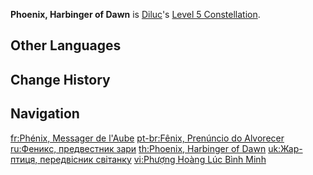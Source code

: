 {{Constellation Infobox
|image       = Constellation Phoenix, Harbinger of Dawn.png
|description = Increases the Level of [[Dawn]] by 3.<br />Maximum upgrade level is 15.
|level       = 5
|character   = Diluc
|utility1    = Talent Level Increase
|utility2    = Elemental Burst Level Increase
}}
'''Phoenix, Harbinger of Dawn''' is [[Diluc]]'s [[Level 5 Constellation]].

==Other Languages==
{{Other Languages
|en      = Phoenix, Harbinger of Dawn
|zhs     = 昭告黎明的火之鸟
|zhs_rm  = Zhāogào Límíng de Huǒzhīniǎo
|zht     = 昭告黎明的火之鳥
|zht_rm  = Zhāogào Límíng de Huǒzhīniǎo
|zh_tl   = Phoenix That Announces the Dawn
|ja      = 朝を告げる炎の鳥
|ja_rm   = Asa wo Tsugeru Honoo no Tori
|ja_tl   = Bird of Fire Which Announces the Dawn
|ko      = 여명을 알리는 불새
|ko_rm   = Yeomyeong-eul Allineun Bulsae
|ko_tl   = Phoenix That Announces the Dawn
|es      = Fénix, heraldo del amanecer
|es_tl   = Phoenix, Herald of Dawn
|fr      = Phénix, Messager de l'Aube
|fr_tl   = Phoenix, Messenger of Dawn
|fr_note = The 3{{star}} sword [[Harbinger of Dawn]] is likewise named ''"Messager de l'Aube"'' ("Messenger of Dawn") in the French localization.
|ru      = Феникс, предвестник зари
|ru_tl   = Phoenix, Harbinger of Dawn
|th      = Phoenix, Harbinger of Dawn
|vi      = Phượng Hoàng Lúc Bình Minh
|vi_tl   = Phoenix at Dawn
|de      = Phönix, Bote der Dämmerung
|de_tl   = Phoenix, Harbinger of the Dawn
|id      = Phoenix, Harbinger of Dawn
|pt      = Fênix, Prenúncio do Alvorecer
|pt_tl   = Phoenix, Harbinger of Dawn
|tr      = Şafak Habercisi Anka
|tr_tl   = 
|it      = La fenice, Messaggera dell'alba
|it_tl   = The Phoenix, Messenger of the Dawn
}}

==Change History==
{{Change History|1.0}}

==Navigation==
{{Talent Navbox|Diluc}}

[[fr:Phénix, Messager de l'Aube]]
[[pt-br:Fênix, Prenúncio do Alvorecer]]
[[ru:Феникс, предвестник зари]]
[[th:Phoenix, Harbinger of Dawn]]
[[uk:Жар-птиця, передвісник світанку]]
[[vi:Phượng Hoàng Lúc Bình Minh]]